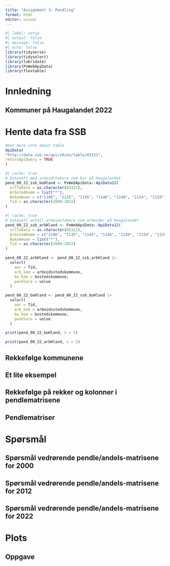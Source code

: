 ```yaml
---
title: "Assignment 3; Pendling"
format: html
editor: visual
---
```


```r
#| label: setup
#| output: false
#| message: false
#| echo: false
library(tidyverse)
library(tidyselect)
library(lubridate)
library(PxWebApiData)
library(flextable)
```

# Innledning

## Kommuner på Haugalandet 2022

# Hente data fra SSB

```r
#Get more info about table
ApiData(
"http://data.ssb.no/api/v0/en/table/03321",
returnApiQuery = TRUE
) 
```

```r
#| cache: true
# Datasett med arbeidstakere som bor på Haugalandet
pend_00_22_ssb_boHland <- PxWebApiData::ApiData12(
  urlToData = as.character(03321),
  ArbstedKomm = list("*"),
  Bokommuen = c("1106", "1135", "1145", "1146", "1149", "1154", "1159", "1160", "4611", "4612", "1211", "1216"),
  Tid = as.character(2000:2022)
)
```

```r
#| cache: true
# Datasett antall arbeidstakere som arbeider på Haugalandet
pend_00_22_ssb_arbHland <- PxWebApiData::ApiData12(
  urlToData = as.character(03321),
  ArbstedKomm = c("1106", "1135", "1145", "1146", "1149", "1154", "1159", "1160", "4611", "4612", "1211", "1216"),
  Bokommuen = list("*"),
  Tid = as.character(2000:2022)
)
```

```r
pend_00_22_arbHland <- pend_00_22_ssb_arbHland |> 
  select(
    aar = Tid,
    arb_kom = arbeidsstedskommune,
    bo_kom = bostedskommune,
    pendlere = value
  )
```

```r
pend_00_22_boHland <- pend_00_22_ssb_boHland |> 
  select(
    aar = Tid,
    arb_kom = arbeidsstedskommune,
    bo_kom = bostedskommune,
    pendlere = value
  )
```

```r
print(pend_00_22_boHland, n = 5)
```

```r
print(pend_00_22_arbHland, n = 5)
```

## Rekkefølge kommunene

## Et lite eksempel

## Rekkefølge på rekker og kolonner i pendlematrisene

## Pendlematriser

# Spørsmål

## Spørsmål vedrørende pendle/andels-matrisene for 2000

## Spørsmål vedrørende pendle/andels-matrisene for 2012

## Spørsmål vedrørende pendle/andels-matrisene for 2022

# Plots

## Oppgave
